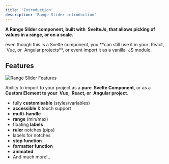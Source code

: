```yaml
---
title: 'Introduction'
description: 'Range Slider introduction'
---
```


**A Range Slider component, built with <Icon name="vscode-icons:file-type-svelte" />&nbsp;SvelteJs, that allows picking of values in a range, or on a scale.**

<RangeSlider id="intro_slider" pips first='label' last='label' float client:visible />

<Note type="alert" title="Dont Worry!">
  even though this is a Svelte component, you **can still use it in your <Icon name="vscode-icons:file-type-reactjs" />&nbsp;React, 
  <Icon name="vscode-icons:file-type-vue" />&nbsp;Vue, or <Icon name="vscode-icons:file-type-angular" />&nbsp;Angular projects**, or event import it
as a vanilla <Icon name="vscode-icons:file-type-js-official" />&nbsp;JS module.
</Note>

## Features

![Range Slider Features](https://github.com/simeydotme/svelte-range-slider-pips/raw/main/public/svelte-range-slider-features.png)

Ability to import to your project as a **pure <Icon name="vscode-icons:file-type-svelte" />&nbsp;Svelte Component**, or as a **Custom Element to your <Icon name="vscode-icons:file-type-vue" />&nbsp;Vue, 
<Icon name="vscode-icons:file-type-reactjs" />&nbsp;React, or <Icon name="vscode-icons:file-type-angular" />&nbsp;Angular project**.

- <Icon name="twemoji:sparkles" /> fully **customisable** (styles/variables)
- <Icon name="twemoji:wheelchair-symbol" /> **accessible** & touch support
- <Icon name="twemoji:thumbs-up-medium-light-skin-tone" /> **multi-handle**
- <Icon name="twemoji:level-slider" /> **range** (min/max)
- <Icon name="twemoji:left-speech-bubble" /> floating **labels**
- <Icon name="twemoji:straight-ruler" /> **ruler** notches (pips)
- <Icon name="twemoji:label" /> labels for notches
- <Icon name="twemoji:memo" /> **step function**
- <Icon name="twemoji:wrench" /> **formatter function**
- <Icon name="twemoji:performing-arts" /> **animated**
- <Icon name="twemoji:call-me-hand-medium-light-skin-tone" /> And much more!..

